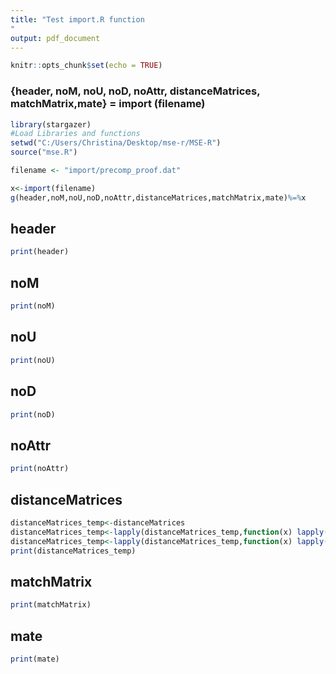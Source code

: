 ```yaml
---
title: "Test import.R function
"
output: pdf_document
---
```


```r
knitr::opts_chunk$set(echo = TRUE)
```

### {header, noM, noU, noD, noAttr, distanceMatrices, matchMatrix,mate} = import (filename)

```r

library(stargazer)
#Load Libraries and functions
setwd("C:/Users/Christina/Desktop/mse-r/MSE-R")
source("mse.R")

filename <- "import/precomp_proof.dat"

x<-import(filename)
g(header,noM,noU,noD,noAttr,distanceMatrices,matchMatrix,mate)%=%x

```


## header 
```r
print(header)
```

## noM 
```r
print(noM)
```

## noU 
```r
print(noU)
```

## noD 
```r
print(noD)
```

## noAttr 
```r
print(noAttr)
```

## distanceMatrices
```r
distanceMatrices_temp<-distanceMatrices
distanceMatrices_temp<-lapply(distanceMatrices_temp,function(x) lapply(x, function(y){ colnames(y)<-c();y}))
distanceMatrices_temp<-lapply(distanceMatrices_temp,function(x) lapply(x, function(y){ rownames(y)<-c();y}))
print(distanceMatrices_temp)
```

## matchMatrix
```r
print(matchMatrix)
```

## mate
```r
print(mate)
```
